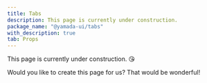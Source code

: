 ```yaml
---
title: Tabs
description: This page is currently under construction.
package_name: "@yamada-ui/tabs"
with_description: true
tab: Props
---
```


This page is currently under construction. 😘

Would you like to create this page for us? That would be wonderful!

